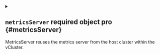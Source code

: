 
<details className="config-field" data-expandable="true">
<summary>

## `metricsServer` <span className="config-field-required" data-required="false">required</span> <span className="config-field-type">object</span> <span className="config-field-default"></span> <span className="config-field-enum"></span> <span data-pro="false" className="config-field-pro">pro</span> {#metricsServer}

MetricsServer reuses the metrics server from the host cluster within the vCluster.

</summary>




<details className="config-field" data-expandable="false" open>
<summary>

### `enabled` <span className="config-field-required" data-required="false">required</span> <span className="config-field-type">boolean</span> <span className="config-field-default"></span> <span className="config-field-enum"></span> <span data-pro="false" className="config-field-pro">pro</span> {#metricsServer-enabled}

Enabled signals the metrics server integration should be enabled.

</summary>



</details>



<details className="config-field" data-expandable="true">
<summary>

### `apiService` <span className="config-field-required" data-required="false">required</span> <span className="config-field-type">object</span> <span className="config-field-default"></span> <span className="config-field-enum"></span> <span data-pro="false" className="config-field-pro">pro</span> {#metricsServer-apiService}

APIService holds information about where to find the metrics-server service. Defaults to metrics-server/kube-system.

</summary>




<details className="config-field" data-expandable="true">
<summary>

#### `service` <span className="config-field-required" data-required="false">required</span> <span className="config-field-type">object</span> <span className="config-field-default"></span> <span className="config-field-enum"></span> <span data-pro="false" className="config-field-pro">pro</span> {#metricsServer-apiService-service}

Service is a reference to the service for the API server.

</summary>




<details className="config-field" data-expandable="false" open>
<summary>

##### `name` <span className="config-field-required" data-required="false">required</span> <span className="config-field-type">string</span> <span className="config-field-default"></span> <span className="config-field-enum"></span> <span data-pro="false" className="config-field-pro">pro</span> {#metricsServer-apiService-service-name}

Name is the name of the host service of the apiservice.

</summary>



</details>



<details className="config-field" data-expandable="false" open>
<summary>

##### `namespace` <span className="config-field-required" data-required="false">required</span> <span className="config-field-type">string</span> <span className="config-field-default"></span> <span className="config-field-enum"></span> <span data-pro="false" className="config-field-pro">pro</span> {#metricsServer-apiService-service-namespace}

Namespace is the name of the host service of the apiservice.

</summary>



</details>



<details className="config-field" data-expandable="false" open>
<summary>

##### `port` <span className="config-field-required" data-required="false">required</span> <span className="config-field-type">integer</span> <span className="config-field-default"></span> <span className="config-field-enum"></span> <span data-pro="false" className="config-field-pro">pro</span> {#metricsServer-apiService-service-port}

Port is the target port on the host service to connect to.

</summary>



</details>


</details>


</details>



<details className="config-field" data-expandable="false" open>
<summary>

### `nodes` <span className="config-field-required" data-required="false">required</span> <span className="config-field-type">boolean</span> <span className="config-field-default"></span> <span className="config-field-enum"></span> <span data-pro="false" className="config-field-pro">pro</span> {#metricsServer-nodes}

Nodes defines if metrics-server nodes api should get proxied from host to virtual cluster.

</summary>



</details>



<details className="config-field" data-expandable="false" open>
<summary>

### `pods` <span className="config-field-required" data-required="false">required</span> <span className="config-field-type">boolean</span> <span className="config-field-default"></span> <span className="config-field-enum"></span> <span data-pro="false" className="config-field-pro">pro</span> {#metricsServer-pods}

Pods defines if metrics-server pods api should get proxied from host to virtual cluster.

</summary>



</details>


</details>
